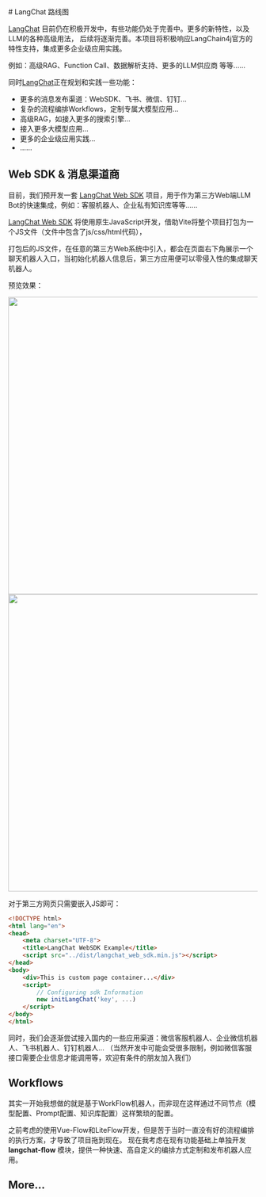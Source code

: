 
<style>
  {`
    article{
       padding: 3rem 6rem !important;
    }
  `}
</style>

<div className='text-center mb-8'>
  # LangChat 路线图
</div>

[LangChat](http://github.com/tycoding/langchat) 目前仍在积极开发中，有些功能仍处于完善中。更多的新特性，以及LLM的各种高级用法，
后续将逐渐完善。本项目将积极响应LangChain4j官方的特性支持，集成更多企业级应用实践。

例如：高级RAG、Function Call、数据解析支持、更多的LLM供应商 等等......

同时[LangChat](http://github.com/tycoding/langchat)正在规划和实践一些功能：

- 更多的消息发布渠道：WebSDK、飞书、微信、钉钉...
- 复杂的流程编排Workflows，定制专属大模型应用...
- 高级RAG，如接入更多的搜索引擎...
- 接入更多大模型应用...
- 更多的企业级应用实践...
- ......

## Web SDK & 消息渠道商

目前，我们预开发一套 [LangChat Web SDK](http://github.com/tycoding/langchat-web-sdk) 项目，用于作为第三方Web端LLM Bot的快速集成，例如：客服机器人、企业私有知识库等等......

[LangChat Web SDK](http://github.com/tycoding/langchat-web-sdk) 将使用原生JavaScript开发，借助Vite将整个项目打包为一个JS文件（文件中包含了js/css/html代码），

打包后的JS文件，在任意的第三方Web系统中引入，都会在页面右下角展示一个聊天机器人入口，当初始化机器人信息后，第三方应用便可以零侵入性的集成聊天机器人。

预览效果：

<PhotoProvider>
  <div className='flex overflow-hidden overflow-x-auto'>
    <PhotoView src="/page/routemap_img1.png">
      <img src="/page/routemap_img1.png" alt="" width='600'  />
    </PhotoView>
    <PhotoView src="/page/routemap_img2.png">
      <img src="/page/routemap_img2.png" alt="" width='600'  />
    </PhotoView>
  </div>
</PhotoProvider>

对于第三方网页只需要嵌入JS即可：

```html copy
<!DOCTYPE html>
<html lang="en">
<head>
    <meta charset="UTF-8">
    <title>LangChat WebSDK Example</title>
    <script src="../dist/langchat_web_sdk.min.js"></script>
</head>
<body>
    <div>This is custom page container...</div>
    <script>
        // Configuring sdk Information
        new initLangChat('key', ...)
    </script>
</body>
</html>
```

同时，我们会逐渐尝试接入国内的一些应用渠道：微信客服机器人、企业微信机器人、飞书机器人、钉钉机器人...
（当然开发中可能会受很多限制，例如微信客服接口需要企业信息才能调用等，欢迎有条件的朋友加入我们）

## Workflows

其实一开始我想做的就是基于WorkFlow机器人，而非现在这样通过不同节点（模型配置、Prompt配置、知识库配置）这样繁琐的配置。

之前考虑的使用Vue-Flow和LiteFlow开发，但是苦于当时一直没有好的流程编排的执行方案，才导致了项目拖到现在。
现在我考虑在现有功能基础上单独开发 **langchat-flow** 模块，提供一种快速、高自定义的编排方式定制和发布机器人应用。

## More...

<FooterPage data={ZhData} />
